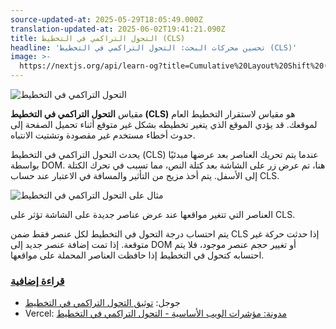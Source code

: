 ```yaml
---
source-updated-at: 2025-05-29T18:05:49.000Z
translation-updated-at: 2025-06-02T19:41:21.090Z
title: التحول التراكمي في التخطيط (CLS)
headline: 'تحسين محركات البحث: التحول التراكمي في التخطيط (CLS)'
image: >-
  https://nextjs.org/api/learn-og?title=Cumulative%20Layout%20Shift%20(CLS)&amp;chapter=20
---
```


![التحول التراكمي في التخطيط](https://h8DxKfmAPhn8O0p3.public.blob.vercel-storage.com/learn/pages-router/seo/cls.png)

مقياس **التحول التراكمي في التخطيط (CLS)** هو مقياس لاستقرار التخطيط العام لموقعك. قد يؤدي الموقع الذي يتغير تخطيطه بشكل غير متوقع أثناء تحميل الصفحة إلى حدوث أخطاء مستخدم غير مقصودة وتشتيت الانتباه.

يحدث التحول التراكمي في التخطيط (CLS) عندما يتم تحريك العناصر بعد عرضها مبدئيًا بواسطة DOM. هنا، تم عرض زر على الشاشة بعد كتلة النص، مما تسبب في تحرك الكتلة إلى الأسفل. يتم أخذ مزيج من التأثير والمسافة في الاعتبار عند حساب CLS.

![مثال على التحول التراكمي في التخطيط](https://h8DxKfmAPhn8O0p3.public.blob.vercel-storage.com/learn/pages-router/seo/cls-example.png)

العناصر التي تتغير مواقعها عند عرض عناصر جديدة على الشاشة تؤثر على CLS.

يتم احتساب درجة التحول في التخطيط لكل عنصر فقط ضمن CLS إذا حدثت حركة غير متوقعة. إذا تمت إضافة عنصر جديد إلى DOM أو تغيير حجم عنصر موجود، فلا يتم احتسابه كتحول في التخطيط إذا حافظت العناصر المحملة على مواقعها.

### [قراءة إضافية](#further-reading)

*   جوجل: [توثيق التحول التراكمي في التخطيط](https://web.dev/cls/)
*   Vercel: [مدونة: مؤشرات الويب الأساسية - التحول التراكمي في التخطيط](https://vercel.com/blog/core-web-vitals#cumulative-layout-shift)